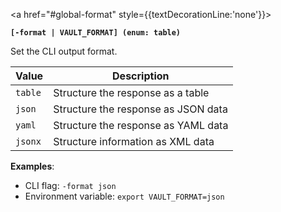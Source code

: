<a id="global-format" />

<a href="#global-format" style={{textDecorationLine:'none'}}>

**`[-format | VAULT_FORMAT] (enum: table)`**

</a>

Set the CLI output format.

Value   | Description
------- | -----------
`table` | Structure the response as a table
`json`  | Structure the response as JSON data
`yaml`  | Structure the response as YAML data
`jsonx` | Structure information as XML data

**Examples**:

- CLI flag: `-format json`
- Environment variable: `export VAULT_FORMAT=json`

